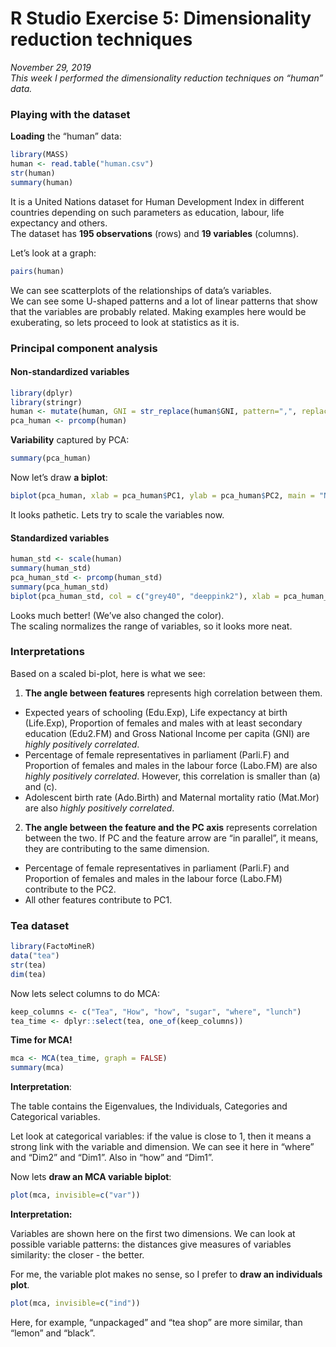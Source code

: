 # R Studio Exercise 5: Dimensionality reduction techniques

*November 29, 2019*  
*This week I performed the dimensionality reduction techniques on "human" data.*  

### **Playing with the dataset**  

**Loading** the "human" data: 
```r
library(MASS)
human <- read.table("human.csv")
str(human)
summary(human)
```
It is a United Nations dataset for Human Development Index in different countries depending on such parameters as education, labour, life expectancy and others.  
The dataset has **195 observations** (rows) and **19 variables** (columns).  

Let's look at a graph:  
```r
pairs(human)
```

We can see scatterplots of the relationships of data’s variables.  
We can see some U-shaped patterns and a lot of linear patterns that show that the variables are probably related. Making examples here would be exuberating, so lets proceed to look at statistics as it is. 

### **Principal component analysis**  

#### Non-standardized variables
```r
library(dplyr)
library(stringr)
human <- mutate(human, GNI = str_replace(human$GNI, pattern=",", replace ="") %>% as.numeric)
pca_human <- prcomp(human)
```

**Variability** captured by PCA:
```r
summary(pca_human)
```

Now let's draw **a biplot**:
```r
biplot(pca_human, xlab = pca_human$PC1, ylab = pca_human$PC2, main = "Non-standardized variables: GNI and others")
```

It looks pathetic. Lets try to scale the variables now.

#### Standardized variables
```r
human_std <- scale(human)
summary(human_std)
pca_human_std <- prcomp(human_std)
summary(pca_human_std)
biplot(pca_human_std, col = c("grey40", "deeppink2"), xlab = pca_human_std$PC1, ylab = pca_human_std$PC2, main = "Standardized variables: emostly ducation and labour")
``` 

Looks much better! (We've also changed the color).  
The scaling normalizes the range of variables, so it looks more neat.  

### **Interpretations**  

Based on a scaled bi-plot, here is what we see:  

1. **The angle between features** represents high correlation between them.  
- Expected years of schooling (Edu.Exp), Life expectancy at birth (Life.Exp), Proportion of females and males with at least secondary education (Edu2.FM) and Gross National Income per capita (GNI) are *highly positively correlated*.  
- Percentage of female representatives in parliament (Parli.F) and Proportion of females and males in the labour force (Labo.FM) are also *highly positively correlated*. However, this correlation is smaller than (a) and (c).
- Adolescent birth rate (Ado.Birth) and Maternal mortality ratio (Mat.Mor) are also *highly positively correlated*.  

2. **The angle between the feature and the PC axis** represents correlation between the two. If PC and the feature arrow are "in parallel", it means, they are contributing to the same dimension.
- Percentage of female representatives in parliament (Parli.F) and Proportion of females and males in the labour force (Labo.FM) contribute to the PC2.
- All other features contribute to PC1.  

### **Tea dataset** 

```r
library(FactoMineR)
data("tea")
str(tea)
dim(tea)
```

Now lets select columns to do MCA:  
```r
keep_columns <- c("Tea", "How", "how", "sugar", "where", "lunch")
tea_time <- dplyr::select(tea, one_of(keep_columns))
```

**Time for MCA!**
```r
mca <- MCA(tea_time, graph = FALSE)
summary(mca)
```

**Interpretation**:  

The table contains the Eigenvalues, the Individuals, Categories and Categorical variables.  

Let look at categorical variables: if the value is close to 1, then it means a strong link with the variable and dimension. We can see it here in "where" and "Dim2" and "Dim1". Also in "how" and "Dim1". 

Now lets **draw an MCA variable biplot**:
```r
plot(mca, invisible=c("var"))
```

**Interpretation:**  

Variables are shown here on the first two dimensions. We can look at possible variable patterns: the distances give measures of variables similarity: the closer - the better.  

For me, the variable plot makes no sense, so I prefer to **draw an individuals plot**.  

```r
plot(mca, invisible=c("ind"))
```

Here, for example, "unpackaged" and "tea shop" are more similar, than "lemon" and "black".  


